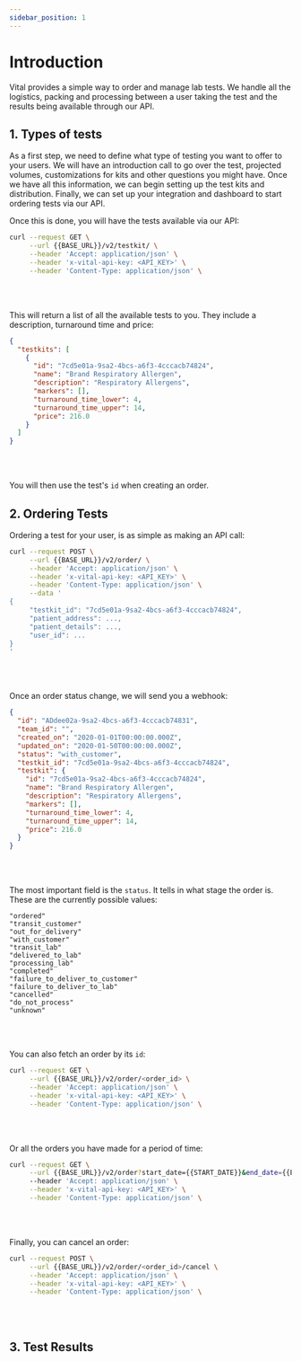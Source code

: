 ```yaml
---
sidebar_position: 1
---
```


# Introduction

Vital provides a simple way to order and manage lab tests. We handle all the logistics, packing and processing between a user taking the test and the results being available through our API.

## 1. Types of tests

As a first step, we need to define what type of testing you want to offer to your users. We will have an introduction call to go over the test, projected volumes, customizations for kits and other questions you might have. Once we have all this information, we can begin setting up the test kits and distribution. Finally, we can set up your integration and dashboard to start ordering tests via our API.

Once this is done, you will have the tests available via our API:

```bash
curl --request GET \
     --url {{BASE_URL}}/v2/testkit/ \
     --header 'Accept: application/json' \
     --header 'x-vital-api-key: <API_KEY>' \
     --header 'Content-Type: application/json' \
```

<br />
<br />

This will return a list of all the available tests to you. They include a description, turnaround time and price:

```json
{
  "testkits": [
    {
      "id": "7cd5e01a-9sa2-4bcs-a6f3-4cccacb74824",
      "name": "Brand Respiratory Allergen",
      "description": "Respiratory Allergens",
      "markers": [],
      "turnaround_time_lower": 4,
      "turnaround_time_upper": 14,
      "price": 216.0
    }
  ]
}
```

<br />
<br />

You will then use the test's `id` when creating an order.

## 2. Ordering Tests

Ordering a test for your user, is as simple as making an API call:

```bash
curl --request POST \
     --url {{BASE_URL}}/v2/order/ \
     --header 'Accept: application/json' \
     --header 'x-vital-api-key: <API_KEY>' \
     --header 'Content-Type: application/json' \
     --data '
{
     "testkit_id": "7cd5e01a-9sa2-4bcs-a6f3-4cccacb74824",
     "patient_address": ...,
     "patient_details": ...,
     "user_id": ...
}
'
```

<br />
<br />

Once an order status change, we will send you a webhook:

```json
{
  "id": "ADdee02a-9sa2-4bcs-a6f3-4cccacb74831",
  "team_id": "",
  "created_on": "2020-01-01T00:00:00.000Z",
  "updated_on": "2020-01-50T00:00:00.000Z",
  "status": "with_customer",
  "testkit_id": "7cd5e01a-9sa2-4bcs-a6f3-4cccacb74824",
  "testkit": {
    "id": "7cd5e01a-9sa2-4bcs-a6f3-4cccacb74824",
    "name": "Brand Respiratory Allergen",
    "description": "Respiratory Allergens",
    "markers": [],
    "turnaround_time_lower": 4,
    "turnaround_time_upper": 14,
    "price": 216.0
  }
}
```

<br />
<br />

The most important field is the `status`. It tells in what stage the order is. These are the currently possible values:

```text
"ordered"
"transit_customer"
"out_for_delivery"
"with_customer"
"transit_lab"
"delivered_to_lab"
"processing_lab"
"completed"
"failure_to_deliver_to_customer"
"failure_to_deliver_to_lab"
"cancelled"
"do_not_process"
"unknown"
```

<br />
<br />

You can also fetch an order by its `id`:

```bash
curl --request GET \
     --url {{BASE_URL}}/v2/order/<order_id> \
     --header 'Accept: application/json' \
     --header 'x-vital-api-key: <API_KEY>' \
     --header 'Content-Type: application/json' \
```

<br />
<br />

Or all the orders you have made for a period of time:

```bash
curl --request GET \
     --url {{BASE_URL}}/v2/order?start_date={{START_DATE}}&end_date={{END_DATE}} \
     --header 'Accept: application/json' \
     --header 'x-vital-api-key: <API_KEY>' \
     --header 'Content-Type: application/json' \
```

<br />
<br />

Finally, you can cancel an order:

```bash
curl --request POST \
     --url {{BASE_URL}}/v2/order/<order_id>/cancel \
     --header 'Accept: application/json' \
     --header 'x-vital-api-key: <API_KEY>' \
     --header 'Content-Type: application/json' \
```

<br />
<br />

## 3. Test Results
